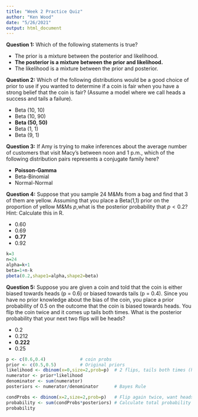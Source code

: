 ```yaml
---
title: "Week 2 Practice Quiz"
author: "Ken Wood"
date: "5/26/2021"
output: html_document
---
```


<div class="question">
**Question 1:** Which of the following statements is true?

* The prior is a mixture between the posterior and likelihood.
* **The posterior is a mixture between the prior and likelihood.**
* The likelihood is a mixture between the prior and posterior.
</div>

<div class="question">
**Question 2:** Which of the following distributions would be a good choice of prior to use if you wanted to determine if a coin is fair when you have a strong  belief that the coin is fair? (Assume a model where we call heads a success and tails a failure). 

* Beta (10, 10)
* Beta (10, 90)
* **Beta (50, 50)**
* Beta (1, 1)
* Beta (9, 1)
</div>

<div class="question">
**Question 3:** If Amy is trying to make inferences about the average number of customers that visit Macy’s between noon and 1 p.m., which of the following distribution pairs represents a conjugate family here?

* **Poisson-Gamma** 
* Beta-Binomial
* Normal-Normal
</div>

<div class="question">
**Question 4:** Suppose that you sample 24 M&Ms from a bag and find that 3 of them are yellow. Assuming that you place a Beta(1,1) prior on the proportion of yellow M&Ms $p$,what is the posterior probability that $p<0.2$? Hint: Calculate this in R.

* 0.60
* 0.69
* **0.77**
* 0.92
</div>

```r
k=3
n=24
alpha=k+1
beta=1+n-k
pbeta(0.2,shape1=alpha,shape2=beta)
```

<div class="question">
**Question 5:** Suppose you are given a coin and told that the coin is either biased towards heads (p = 0.6) or biased towards tails (p = 0.4). Since you have no prior knowledge about the bias of the coin, you place a prior probability of 0.5 on the outcome that the coin is biased towards heads. You flip the coin twice and it comes up tails both times. What is the posterior probability that your next two flips will be heads? 

* 0.2
* 0.212
* **0.222**
* 0.25
</div>

```r
p <- c(0.6,0.4)             # coin probs
prior <- c(0.5,0.5)         # Original priors
likelihood <- dbinom(x=0,size=2,prob=p)  # 2 flips, tails both times (heads=0)
numerator <- prior*likelihood
denominator <- sum(numerator)
posteriors <- numerator/denominator      # Bayes Rule

condProbs <- dbinom(x=2,size=2,prob=p)   # Flip again twice, want heads both times
probability <- sum(condProbs*posteriors) # Calculate total probability
probability
```

